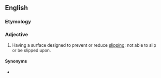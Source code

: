 {{also|non-slip}}
==English==

===Etymology===
{{prefix|en|non|slip}}

===Adjective===
{{en-adj|-}}
# Having a surface designed to prevent or reduce [[slip]]ping; not able to slip or be slipped upon.

====Synonyms====
* {{l|en|nonskid}}